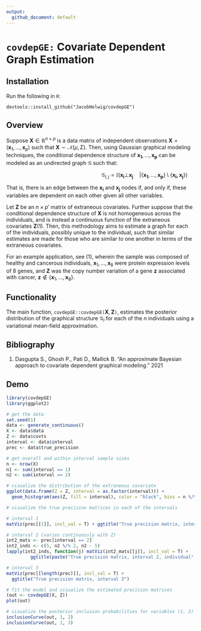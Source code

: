 ```yaml
---
output:
  github_document: default
---
```

# `covdepGE:` Covariate Dependent Graph Estimation

## Installation

Run the following in `R`:

`devtools::install_github("JacobHelwig/covdepGE")`

## Overview

Suppose $\pmb{X}\in \mathbb{R}^{n\times p}$ is a data matrix of independent observations $\pmb{X} = \left(\pmb{x}_1,..., \pmb{x}_p\right)$ such that $\pmb{X}\sim\mathcal N(\mu, \Sigma)$. Then, using Gaussian graphical modeling techniques, the conditional dependence structure of $\pmb{x_1},...,\pmb{x_p}$ can be modeled as an undirected graph $\mathcal{G}$ such that:

$\hspace{7cm}\mathcal G_{i,j} = \mathbb I \left(\pmb{x_i}\bot\pmb{x_j}\quad\vert\{\pmb{x_1},\ldots,\pmb{x_p}\}\setminus\{\pmb{x_i, x_j}\}\right)$

That is, there is an edge between the $\pmb{x_i}$ and $\pmb{x_j}$ nodes if, and only if, these variables are dependent on each other given all other variables.
 
Let $\pmb{Z}$ be an $n\times p'$ matrix of extraneous covariates. Further suppose that the conditional dependence structure of $\pmb{X}$ is not homogeneous across the individuals, and is instead a continuous function of the extraneous covariates $\pmb Z$(1). Then, this methodology aims to estimate a graph for each of the individuals, possibly unique to the individual, such that similar estimates are made for those who are similar to one another in terms of the extraneous covariates. 
 
 For an example application, see (1), wherein the sample was composed of healthy and cancerous individuals, $\pmb x_1,...,\pmb x_8$ were protein expression levels of 8 genes, and $\pmb Z$ was the copy number variation of a gene $\pmb z$ associated with cancer, $\pmb z\not\in \{\pmb x_1,...,\pmb x_8\}$. 

## Functionality

The main function, `covdepGE::covdepGE(`$\pmb X,\pmb Z$`)`, estimates the posterior distribution of the graphical structure $\mathcal G_l$ for each of the $n$ individuals using a variational mean-field approximation. 

## Bibliography 

(1) Dasgupta S., Ghosh P., Pati D., Mallick B. “An approximate
Bayesian approach to covariate dependent graphical modeling." 2021

## Demo

```r
library(covdepGE)
library(ggplot2)

# get the data
set.seed(1)
data <- generate_continuous()
X <- data$data
Z <- data$covts
interval <- data$interval
prec <- data$true_precision

# get overall and within interval sample sizes
n <- nrow(X)
n1 <- sum(interval == 1)
n2 <- sum(interval == 2)

# visualize the distribution of the extraneous covariate
ggplot(data.frame(Z = Z, interval = as.factor(interval))) +
  geom_histogram(aes(Z, fill = interval), color = "black", bins = n %/% 5)

# visualize the true precision matrices in each of the intervals

# interval 1
matViz(prec[[1]], incl_val = T) + ggtitle("True precision matrix, interval 1")

# interval 2 (varies continuously with Z)
int2_mats <- prec[interval == 2]
int2_inds <- c(5, n2 %/% 2, n2 - 5)
lapply(int2_inds, function(j) matViz(int2_mats[[j]], incl_val = T) +
         ggtitle(paste("True precision matrix, interval 2, individual", j)))

# interval 3
matViz(prec[[length(prec)]], incl_val = T) +
  ggtitle("True precision matrix, interval 3")

# fit the model and visualize the estimated precision matrices
(out <- covdepGE(X, Z))
plot(out)

# visualize the posterior inclusion probabilities for variables (1, 3) and (1, 2)
inclusionCurve(out, 1, 2)
inclusionCurve(out, 1, 3)
```
